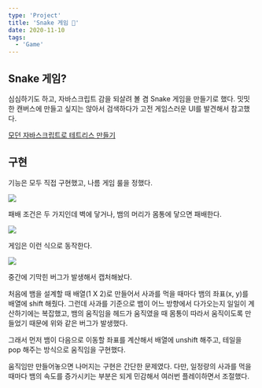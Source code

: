 ```yaml
---
type: 'Project'
title: 'Snake 게임 🐍'
date: 2020-11-10
tags:
  - 'Game'
---
```


## Snake 게임?

심심하기도 하고, 자바스크립트 감을 되살려 볼 겸 Snake 게임을 만들기로 했다. 밋밋한 캔버스에 만들고 싶지는 않아서 검색하다가 고전 게임스러운 UI를 발견해서 참고했다.

[모던 자바스크립트로 테트리스 만들기](https://ui.toast.com/weekly-pick/ko_20191216)

## 구현

기능은 모두 직접 구현했고, 나름 게임 룰을 정했다.

![](0.png)

패배 조건은 두 가지인데 벽에 닿거나, 뱀의 머리가 몸통에 닿으면 패배한다.

![](1.gif)

게임은 이런 식으로 동작한다.

![](2.gif)

중간에 기막힌 버그가 발생해서 캡처해놨다.

처음에 뱀을 설계할 때 배열(1 X 2)로 만들어서 사과를 먹을 때마다 뱀의 좌표(x, y)를 배열에 shift 해줬다. 그런데 사과를 기준으로 뱀이 어느 방향에서 다가오는지 일일이 계산하기에는 복잡했고, 뱀의 움직임을 헤드가 움직였을 때 몸통이 따라서 움직이도록 만들었기 때문에 위와 같은 버그가 발생했다.

그래서 먼저 뱀이 다음으로 이동할 좌표를 계산해서 배열에 unshift 해주고, 테일을 pop 해주는 방식으로 움직임을 구현했다.

움직임만 만들어놓으면 나머지는 구현은 간단한 문제였다. 다만, 일정량의 사과를 먹을 때마다 뱀의 속도를 증가시키는 부분은 되게 민감해서 여러번 플레이하면서 조절했다.
